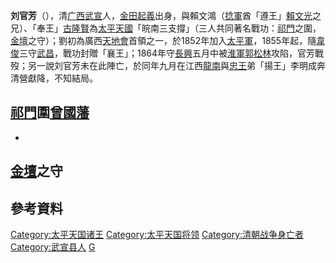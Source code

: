 {{unreferenced|time=2019-03-25T12:15:43+00:00}}
'''刘官芳'''（{{bd|？||1864年|}}），清[[广西|广西]][[武宣|武宣]]人，[[金田起義|金田起義]]出身，與賴文鴻（[[捻軍|捻軍]]酋「遵王」[[賴文光|賴文光]]之兄）、「奉王」[[古隆賢|古隆賢]]為[[太平天國|太平天國]]「皖南三支撐」（三人共同著名戰功：[[祁門|祁門]]之圍，[[金壇|金壇]]之守）；劉初為廣西[[天地會|天地會]]首領之一，於1852年加入[[太平軍|太平軍]]，1855年起，隨[[韋俊|韋俊]]三守[[武昌|武昌]]，戰功封贈「襄王」；1864年守[[長興|長興]]五月中被[[淮軍|淮軍]][[郭松林|郭松林]]攻陷，官芳戰歿；另一說刘官芳未在此陣亡，於同年九月在江西[[龍南|龍南]]與[[忠王|忠王]]弟「揚王」李明成奔清營獻降，不知結局。

==[[祁門|祁門]]圍[[曾國藩|曾國藩]]==
*{{or|賴、古、劉三人，數次未能攻佔曾國藩[[湘軍|湘軍]]司令部所在[[祁門|祁門]]，被視為歷史之「一大問號」，有待歷史學家研究。}}

==[[金壇|金壇]]之守==

==參考資料==

{{DEFAULTSORT:Liu Guanfang}}
[[Category:太平天国诸王|Category:太平天国诸王]]
[[Category:太平天国将领|Category:太平天国将领]]
[[Category:清朝战争身亡者|Category:清朝战争身亡者]]
[[Category:武宣县人|Category:武宣县人]]
[[Category:刘姓|G]]